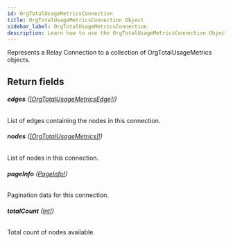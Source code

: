 ```yaml
---
id: OrgTotalUsageMetricsConnection
title: OrgTotalUsageMetricsConnection Object
sidebar_label: OrgTotalUsageMetricsConnection
description: Learn how to use the OrgTotalUsageMetricsConnection Object for Builder's API.
---
```


Represents a Relay Connection to a collection of OrgTotalUsageMetrics objects.

## Return fields

###### <b>edges</b> ([[OrgTotalUsageMetricsEdge]!](/docs/composer/builder/api/schema/object/OrgTotalUsageMetricsEdge.mdx))

List of edges containing the nodes in this connection.

###### <b>nodes</b> ([[OrgTotalUsageMetrics]!](/docs/composer/builder/api/schema/object/OrgTotalUsageMetrics.mdx))

List of nodes in this connection.

###### <b>pageInfo</b> ([PageInfo!](/docs/composer/builder/api/schema/object/PageInfo.mdx))

Pagination data for this connection.

###### <b>totalCount</b> ([Int!](/docs/composer/builder/api/schema/scalar/Int.mdx))

Total count of nodes available.
